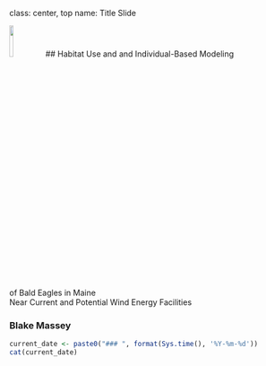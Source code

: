 
class: center, top
name: Title Slide

<img src="Assets/Images/UMass_Logo.png" width="12%" />
## Habitat Use and and Individual-Based Modeling <br> of Bald Eagles in Maine <br> Near Current and Potential Wind Energy Facilities  

### Blake Massey  

```r
current_date <- paste0("### ", format(Sys.time(), '%Y-%m-%d'))
cat(current_date)
```
   
